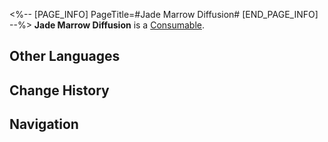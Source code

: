<%-- [PAGE_INFO]
PageTitle=#Jade Marrow Diffusion#
[END_PAGE_INFO] --%>
{{Item Infobox
|id          = 402022
|image       = Item Jade Marrow Diffusion.png
|type        = Consumable
|invCategory = Consumables
|rarity      = 3
|effect      = Upon use, increases Effect RES of all allies by 30% for the next battle.
|description = A poultice made by refining gentle halcyon horn and cryojade, then grinding them into powder and mixing them with a large amount of herbal extracts. It is greenish in color, has a pleasant fragrance, and has therapeutic effects in promoting the healing of muscle injuries, fractures, and bone fractures. Strictly prohibited for internal use!
|source1     = [[Omni-Synthesizer]]
|source2     = [[Longevity Hall]]
}}
{{Description|''"The leg has already deteriorated severely and requires amputation."''<br />''"Please, doctor, can't you prescribe something to save it?"''<br />''"Even if I do, you won't follow the instructions."''}}
'''Jade Marrow Diffusion''' is a [[Consumable]].

==Other Languages==
{{Other Languages
|en   = Jade Marrow Diffusion
|zhs  = 玉髓风骨散
|zht  = 玉髓風骨散
|ja   = 玉髄風骨散
|ko   = 옥수풍골산
|es   = Difusión de médula de jade
|fr   = Cataplasme de moelle de jade
|ru   = Молотый халцедон
|th   = Jade Marrow Diffusion
|vi   = Ngọc Tủy Phong Cốt Tán
|de   = Jademark-Diffusion
|id   = Jade Marrow Diffusion
|pt   = Difusão de Tutano de Jade
}}

==Change History==
{{Change History|2.0}}

==Navigation==
{{Consumable Navbox}}